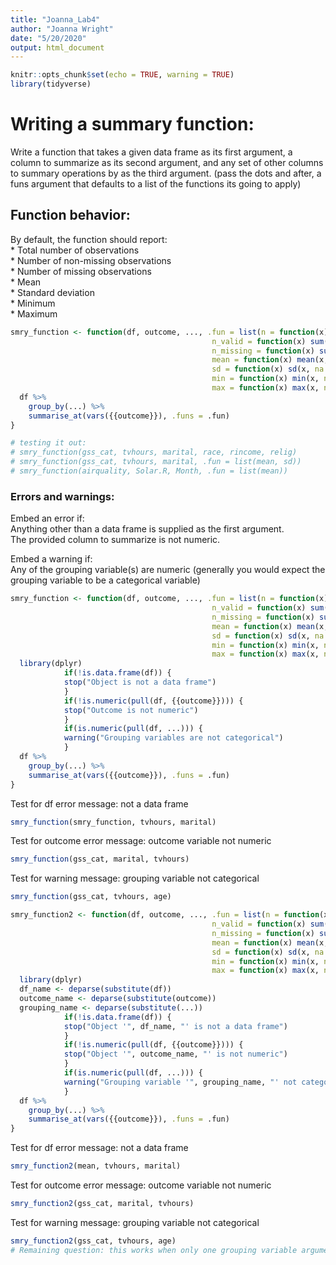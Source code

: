 ```yaml
---
title: "Joanna_Lab4"
author: "Joanna Wright"
date: "5/20/2020"
output: html_document
---
```


```r
knitr::opts_chunk$set(echo = TRUE, warning = TRUE)
library(tidyverse)

```

# Writing a summary function:
Write a function that takes a given data frame as its first argument, a column to summarize as its second argument, and any set of other columns to summary operations by as the third argument. (pass the dots and after, a funs argument that defaults to a list of the functions its going to apply)

## Function behavior:
By default, the function should report:  
* Total number of observations  
* Number of non-missing observations  
* Number of missing observations  
* Mean  
* Standard deviation  
* Minimum  
* Maximum  


```r

smry_function <- function(df, outcome, ..., .fun = list(n = function(x) length(x),
                                             n_valid = function(x) sum(!is.na(x)),
                                             n_missing = function(x) sum(is.na(x)),
                                             mean = function(x) mean(x, na.rm = TRUE),
                                             sd = function(x) sd(x, na.rm = TRUE),
                                             min = function(x) min(x, na.rm = TRUE),
                                             max = function(x) max(x, na.rm = TRUE))) {
  df %>% 
    group_by(...) %>% 
    summarise_at(vars({{outcome}}), .funs = .fun)
}

# testing it out: 
# smry_function(gss_cat, tvhours, marital, race, rincome, relig)
# smry_function(gss_cat, tvhours, marital, .fun = list(mean, sd))
# smry_function(airquality, Solar.R, Month, .fun = list(mean))

```

### Errors and warnings: 

Embed an error if:  
Anything other than a data frame is supplied as the first argument.  
The provided column to summarize is not numeric. 

Embed a warning if:  
Any of the grouping variable(s) are numeric (generally you would expect the grouping variable to be a categorical variable)  

```r

smry_function <- function(df, outcome, ..., .fun = list(n = function(x) length(x),
                                             n_valid = function(x) sum(!is.na(x)),
                                             n_missing = function(x) sum(is.na(x)),
                                             mean = function(x) mean(x, na.rm = TRUE),
                                             sd = function(x) sd(x, na.rm = TRUE),
                                             min = function(x) min(x, na.rm = TRUE),
                                             max = function(x) max(x, na.rm = TRUE))) {
  library(dplyr)
            if(!is.data.frame(df)) { 
            stop("Object is not a data frame")
            } 
            if(!is.numeric(pull(df, {{outcome}}))) {
            stop("Outcome is not numeric")
            }
            if(is.numeric(pull(df, ...))) {
            warning("Grouping variables are not categorical")
            }
  df %>% 
    group_by(...) %>% 
    summarise_at(vars({{outcome}}), .funs = .fun)
}

```


Test for df error message: not a data frame 
```r
smry_function(smry_function, tvhours, marital)
```


Test for outcome error message: outcome variable not numeric 
```r
smry_function(gss_cat, marital, tvhours)
```


Test for warning message: grouping variable not categorical
```r
smry_function(gss_cat, tvhours, age) 
```


```r

smry_function2 <- function(df, outcome, ..., .fun = list(n = function(x) length(x),
                                             n_valid = function(x) sum(!is.na(x)),
                                             n_missing = function(x) sum(is.na(x)),
                                             mean = function(x) mean(x, na.rm = TRUE),
                                             sd = function(x) sd(x, na.rm = TRUE),
                                             min = function(x) min(x, na.rm = TRUE),
                                             max = function(x) max(x, na.rm = TRUE))) {
  library(dplyr)
  df_name <- deparse(substitute(df))
  outcome_name <- deparse(substitute(outcome))
  grouping_name <- deparse(substitute(...))
            if(!is.data.frame(df)) { 
            stop("Object '", df_name, "' is not a data frame")
            } 
            if(!is.numeric(pull(df, {{outcome}}))) {
            stop("Object '", outcome_name, "' is not numeric")
            }
            if(is.numeric(pull(df, ...))) {
            warning("Grouping variable '", grouping_name, "' not categorical")
            }
  df %>% 
    group_by(...) %>% 
    summarise_at(vars({{outcome}}), .funs = .fun)
}

```

Test for df error message: not a data frame 
```r
smry_function2(mean, tvhours, marital)

```


Test for outcome error message: outcome variable not numeric 
```r
smry_function2(gss_cat, marital, tvhours)

```


Test for warning message: grouping variable not categorical
```r
smry_function2(gss_cat, tvhours, age) 
# Remaining question: this works when only one grouping variable argument is supplied. But when we try to add two grouping variables, we run into an error. 

```



